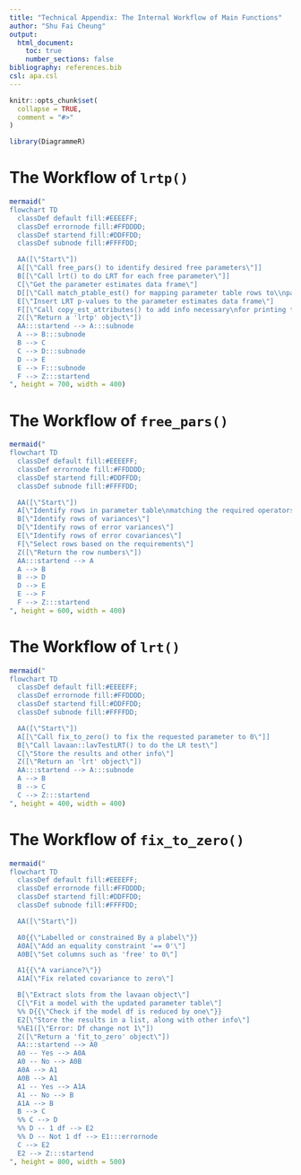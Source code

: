 ```yaml
---
title: "Technical Appendix: The Internal Workflow of Main Functions"
author: "Shu Fai Cheung"
output:
  html_document:
    toc: true
    number_sections: false
bibliography: references.bib
csl: apa.csl
---
```



```r
knitr::opts_chunk$set(
  collapse = TRUE,
  comment = "#>"
)
```

```r
library(DiagrammeR)
```

# The Workflow of `lrtp()`

```r
mermaid("
flowchart TD
  classDef default fill:#EEEEFF;
  classDef errornode fill:#FFDDDD;
  classDef startend fill:#DDFFDD;
  classDef subnode fill:#FFFFDD;

  AA([\"Start\"])
  A[[\"Call free_pars() to identify desired free parameters\"]]
  B[[\"Call lrt() to do LRT for each free parameter\"]]
  C[\"Get the parameter estimates data frame\"]
  D[[\"Call match_ptable_est() for mapping parameter table rows to\\nparameter estimates data frame rows\"]]
  E[\"Insert LRT p-values to the parameter estimates data frame\"]
  F[[\"Call copy_est_attributes() to add info necessary\nfor printing the results in lavaan style\"]]
  Z([\"Return a 'lrtp' object\"])
  AA:::startend --> A:::subnode
  A --> B:::subnode
  B --> C
  C --> D:::subnode
  D --> E
  E --> F:::subnode
  F --> Z:::startend
", height = 700, width = 400)
```

# The Workflow of `free_pars()`

```r
mermaid("
flowchart TD
  classDef default fill:#EEEEFF;
  classDef errornode fill:#FFDDDD;
  classDef startend fill:#DDFFDD;
  classDef subnode fill:#FFFFDD;

  AA([\"Start\"])
  A[\"Identify rows in parameter table\nmatching the required operators\"]
  B[\"Identify rows of variances\"]
  D[\"Identify rows of error variances\"]
  E[\"Identify rows of error covariances\"]
  F[\"Select rows based on the requirements\"]
  Z([\"Return the row numbers\"])
  AA:::startend --> A
  A --> B
  B --> D
  D --> E
  E --> F
  F --> Z:::startend
", height = 600, width = 400)
```

# The Workflow of `lrt()`

```r
mermaid("
flowchart TD
  classDef default fill:#EEEEFF;
  classDef errornode fill:#FFDDDD;
  classDef startend fill:#DDFFDD;
  classDef subnode fill:#FFFFDD;

  AA([\"Start\"])
  A[[\"Call fix_to_zero() to fix the requested parameter to 0\"]]
  B[\"Call lavaan::lavTestLRT() to do the LR test\"]
  C[\"Store the results and other info\"]
  Z([\"Return an 'lrt' object\"])
  AA:::startend --> A:::subnode
  A --> B
  B --> C
  C --> Z:::startend
", height = 400, width = 400)
```


# The Workflow of `fix_to_zero()`

```r
mermaid("
flowchart TD
  classDef default fill:#EEEEFF;
  classDef errornode fill:#FFDDDD;
  classDef startend fill:#DDFFDD;
  classDef subnode fill:#FFFFDD;

  AA([\"Start\"])

  A0{{\"Labelled or constrained By a plabel\"}}
  A0A[\"Add an equality constraint '== 0'\"]
  A0B[\"Set columns such as 'free' to 0\"]

  A1{{\"A variance?\"}}
  A1A[\"Fix related covariance to zero\"]

  B[\"Extract slots from the lavaan object\"]
  C[\"Fit a model with the updated parameter table\"]
  %% D{{\"Check if the model df is reduced by one\"}}
  E2[\"Store the results in a list, along with other info\"]
  %%E1([\"Error: Df change not 1\"])
  Z([\"Return a 'fit_to_zero' object\"])
  AA:::startend --> A0
  A0 -- Yes --> A0A
  A0 -- No --> A0B
  A0A --> A1
  A0B --> A1
  A1 -- Yes --> A1A
  A1 -- No --> B
  A1A --> B
  B --> C
  %% C --> D
  %% D -- 1 df --> E2
  %% D -- Not 1 df --> E1:::errornode
  C --> E2
  E2 --> Z:::startend
", height = 800, width = 500)
```